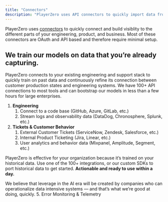 ```yaml
---
title: "Connectors"
description: "PlayerZero uses API connectors to quickly import data from your stack."
---
```

PlayerZero uses [connectors](/connector/introduction) to quickly connect and build visiblity to the
different parts of your engineering, product, and business.
Most of these connectors are OAuth and API based and therefore require minimal setup.

## We train our models on data that you’re already capturing.

PlayerZero connects to your existing engineering and support stack to quickly train on past data and continuously refine its connection between customer production states and engineering systems. We have 100+ API connections to most tools and can bootstrap our models in less than a few hours for large enterprises.

1. **Engineering**
    1. Connect to a code base (GitHub, Azure, GitLab, etc.)
    2. Stream logs and observability data (DataDog, Chronosphere, Splunk, etc.)
2.  **Tickets & Customer Behavior**
    1. External Customer Tickets (ServiceNow, Zendesk, Salesforce, etc.)
    2. Internal Product Ticketing (Jira, Linear, etc.)
    3. User analytics and behavior data (Mixpanel, Amplitude, Segment, etc.)

PlayerZero is effective for your organization because it’s trained on your historical data. Use one of the 100+ integrations, or our custom SDKs to port historical data to get started. **Actionable and ready to use within a day.** 

We believe that leverage in the AI era will be created by companies who can operationalize data intensive systems — and that’s what we’re good at doing, quickly.
5. Error Monitoring & Telemetry
